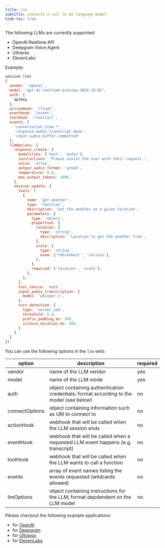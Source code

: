 ```yaml
---
title: Llm
subtitle: connects a call to AI language model.  
hide-toc: true
---
```


The following LLMs are currently supported:
- OpenAI Realtime API
- Deepgram Voice Agent
- Ultravox
- ElevenLabs

Example:

```js maxLines=100
session.llm(
{
  vendor: 'openai',
  model: "gpt-4o-realtime-preview-2024-10-01",
  auth: {
    apiKey
  },
  actionHook: '/final',
  eventHook: '/event',
  toolHook: '/toolCall',
  events: [
    'conversation.item.*',
    'response.audio_transcript.done',
    'input_audio_buffer.committed'
  ],
  llmOptions: {
    response_create: {
      modalities: ['text', 'audio'],
      instructions: 'Please assist the user with their request.',
      voice: 'alloy',
      output_audio_format: 'pcm16',
      temperature: 0.8,
      max_output_tokens: 4096,
    },
    session_update: {
      tools: [
        {
          name: 'get_weather',
          type: 'function',
          description: 'Get the weather at a given location',
          parameters: {
            type: 'object',
            properties: {
              location: {
                type: 'string',
                description: 'Location to get the weather from',
              },
              scale: {
                type: 'string',
                enum: ['fahrenheit', 'celsius'],
              },
            },
            required: ['location', 'scale'],
          },
        },
      ],
      tool_choice: 'auto',
      input_audio_transcription: {
        model: 'whisper-1',
      },
      turn_detection: {
        type: 'server_vad',
        threshold: 0.8,
        prefix_padding_ms: 300,
        silence_duration_ms: 500,
      }
    }
  }
})
```

You can use the following options in the `llm` verb:

| option        | description | required  |
| ------------- |-------------| -----|
| vendor | name of the LLM vendor | yes |
| model | name of the LLM mode | yes |
| auth | object containing authentication credentials; format according to the model (see below) | no |
| connectOptions | object containing information such as URI to connect to | no |
| actionHook | webhook that will be called when the LLM session ends | no |
| eventHook | webhook that will be called when a requested LLM event happens (e.g. transcript) | no |
| toolHook | webhook that will be called when the LLM wants to call a function | no |
| events | array of event names listing the events requested (wildcards allowed) | no |
| llmOptions | object containing instructions for the LLM; format depdendent on the LLM model | no |

Please checkout the following example applications:
- for [OpenAI](https://github.com/jambonz/openai-s2s-example)
- for [Deepgram](https://github.com/jambonz/deepgram-voice-agent-example)
- for [Ultravox](https://github.com/jambonz/ultravox-s2s-example)
- for [ElevenLabs](https://github.com/jambonz/elevenlabs-s2s-example)

